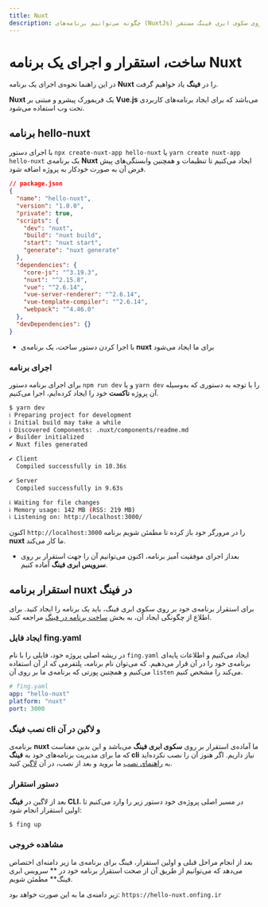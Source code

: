 ```yaml
---
title: Nuxt
description: چگونه می‌توانیم برنامه‌های (NuxtJs) را بر روی سکوی ابری فینگ مستقر(deploy) کنیم؟
---
```



<Platform>
  <PlatformHead title="برنامه‌های Nuxt.js" icon="nuxtjs/nuxtjs-original.svg" />
</Platform>

# ساخت، استقرار و اجرای یک برنامه Nuxt

در این راهنما نحوه‌ی اجرای یک برنامه **Nuxt** را در **فینگ** یاد خواهیم گرفت.

**Nuxt** یک فریمورک پیشرو و مبتنی بر **Vue.js** می‌باشد که برای ایجاد برنامه‌های کاربردی تحت وب استفاده می‌شود.

## برنامه hello-nuxt

با اجرای دستور `npx create-nuxt-app hello-nuxt` یا `yarn create nuxt-app hello-nuxt` یک برنامه‌ی **Nuxt** ایجاد می‌کنیم تا تنظیمات و همچنین وابستگی‌های پیش فرض آن به صورت خودکار به پروژه اضافه شود.

```json
// package.json
{
  "name": "hello-nuxt",
  "version": "1.0.0",
  "private": true,
  "scripts": {
    "dev": "nuxt",
    "build": "nuxt build",
    "start": "nuxt start",
    "generate": "nuxt generate"
  },
  "dependencies": {
    "core-js": "^3.19.3",
    "nuxt": "^2.15.8",
    "vue": "^2.6.14",
    "vue-server-renderer": "^2.6.14",
    "vue-template-compiler": "^2.6.14",
    "webpack": "^4.46.0"
  },
  "devDependencies": {}
}
```

- با اجرا کردن دستور ساخت، یک برنامه‌ی **nuxt** برای ما ایجاد می‌شود

### اجرای برنامه

برای اجرای برنامه دستور `npm run dev` و یا `yarn dev` را با توجه به دستوری که به‌وسیله آن پروژه **ناکست** خود را ایجاد کرده‌ایم، اجرا می‌کنیم.

```bash
$ yarn dev
ℹ Preparing project for development                                                                                                  14:23:51
ℹ Initial build may take a while                                                                                                     14:23:51
ℹ Discovered Components: .nuxt/components/readme.md                                                                                  14:23:51
✔ Builder initialized                                                                                                                14:23:51
✔ Nuxt files generated                                                                                                               14:23:51

✔ Client
  Compiled successfully in 10.36s

✔ Server
  Compiled successfully in 9.63s

ℹ Waiting for file changes                                                                                                           14:24:03
ℹ Memory usage: 142 MB (RSS: 219 MB)                                                                                                 14:24:03
ℹ Listening on: http://localhost:3000/
```

اکنون `http://localhost:3000` را در مرورگر خود باز کرده تا مطمئن شویم برنامه **nuxt** ما کار می‌کند.

- بعداز اجرای موفقیت آمیز برنامه، اکنون می‌توانیم آن را جهت استقرار بر روی **سرویس ابری فینگ** آماده کنیم.

## استقرار برنامه nuxt در فینگ

برای استقرار برنامه‌ی خود بر روی سکوی ابری فینگ، باید یک برنامه را ایجاد کنید. برای اطلاع از چگونگی ایجاد آن، به بخش [ساخت برنامه در فینگ](/quickstart/create-app) مراجعه کنید.

### ایجاد فایل fing.yaml

در ریشه اصلی پروژه خود، فایلی را با نام `fing.yaml` ایجاد می‌کنیم و اطلاعات پایه‌ای برنامه‌ی خود را در آن قرار می‌دهیم. که می‌توان نام برنامه، پلتفرمی که از آن استفاده می‌کنیم و همچنین پورتی که برنامه‌ی ما بر روی آن `listen` می‌کند را مشخص کنیم.

```yaml
# fing.yaml
app: "hello-nuxt"
platform: "nuxt"
port: 3000
```

### نصب فینگ cli و لاگین در آن

برنامه‌ی **nuxt** ما آماده‌ی استقرار بر روی **سکوی ابری فینگ** می‌باشد و این بدین معناست که ما برای مدیریت برنامه‌های خود به **فینگ cli** نیاز داریم. اگر هنوز آن را نصب نکرده‌اید به [راهنمای نصب](/quickstart/installation) ما بروید و بعد از نصب، در آن [لاگین](/quickstart/login) کنید.

### دستور استقرار

بعد از لاگین در **فینگ CLI**، در مسیر اصلی پروژه‌ی خود دستور زیر را وارد می‌کنیم تا اولین استقرار انجام شود:

```bash
$ fing up
```

### مشاهده خروجی

بعد از انجام مراحل قبلی و اولین استقرار، فینگ برای برنامه‌ی ما زیر دامنه‌ای اختصاص می‌دهد که می‌توانیم از طریق آن از صحت استقرار برنامه خود در ** سرویس ابری فینگ** مطمئن شویم.

زیر دامنه‌ی ما به این صورت خواهد بود: `https://hello-nuxt.onfing.ir`
